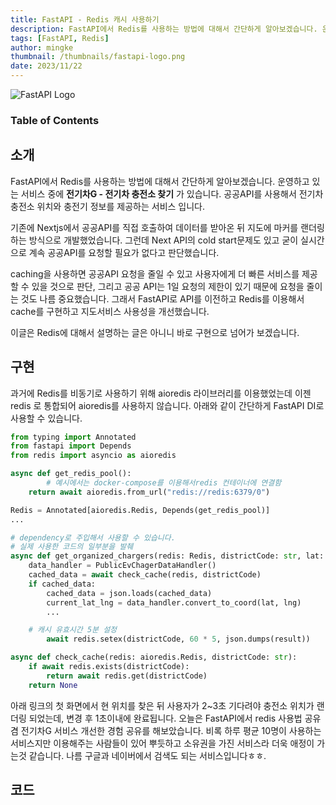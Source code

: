```yaml
---
title: FastAPI - Redis 캐시 사용하기
description: FastAPI에서 Redis를 사용하는 방법에 대해서 간단하게 알아보겠습니다. 운영하고 있는 서비스 중에 전기차G - 전기차 충전소 찾기 가 있습니다. 공공API를 사용해서 전기차 충전소 위치와 충전기 정보를 제공하는 서비스 입니다.
tags: [FastAPI, Redis]
author: mingke
thumbnail: /thumbnails/fastapi-logo.png
date: 2023/11/22
---
```


<Image src="/thumbnails/fastapi-logo.png" alt="FastAPI Logo" />

### Table of Contents

## 소개

FastAPI에서 Redis를 사용하는 방법에 대해서 간단하게 알아보겠습니다. 운영하고 있는 서비스 중에 **전기차G - 전기차 충전소 찾기** 가 있습니다. 공공API를 사용해서 전기차 충전소 위치와 충전기 정보를 제공하는 서비스 입니다.

기존에 Nextjs에서 공공API를 직접 호출하여 데이터를 받아온 뒤 지도에 마커를 랜더링하는 방식으로 개발했었습니다. 그런데 Next API의 cold start문제도 있고 굳이 실시간으로 계속 공공API를 요청할 필요가 없다고 판단했습니다.

caching을 사용하면 공공API 요청을 줄일 수 있고 사용자에게 더 빠른 서비스를 제공할 수 있을 것으로 판단, 그리고 공공 API는 1일 요청의 제한이 있기 때문에 요청을 줄이는 것도 나름 중요했습니다.
그래서 FastAPI로 API를 이전하고 Redis를 이용해서 cache를 구현하고 지도서비스 사용성을 개선했습니다.

이글은 Redis에 대해서 설명하는 글은 아니니 바로 구현으로 넘어가 보겠습니다.

## 구현

과거에 Redis를 비동기로 사용하기 위해 aioredis 라이브러리를 이용했었는데 이젠 redis 로 통합되어 aioredis를 사용하지 않습니다. 아래와 같이 간단하게 FastAPI DI로 사용할 수 있습니다.

```python
from typing import Annotated
from fastapi import Depends
from redis import asyncio as aioredis

async def get_redis_pool():
		# 예시에서는 docker-compose를 이용해서redis 컨테이너에 연결함
    return await aioredis.from_url("redis://redis:6379/0")

Redis = Annotated[aioredis.Redis, Depends(get_redis_pool)]
...

# dependency로 주입해서 사용할 수 있습니다.
# 실제 사용한 코드의 일부분을 발췌
async def get_organized_chargers(redis: Redis, districtCode: str, lat: str, lng: str):
    data_handler = PublicEvChagerDataHandler()
    cached_data = await check_cache(redis, districtCode)
    if cached_data:
        cached_data = json.loads(cached_data)
        current_lat_lng = data_handler.convert_to_coord(lat, lng)
		...

    # 캐시 유효시간 5분 설정
		await redis.setex(districtCode, 60 * 5, json.dumps(result))

async def check_cache(redis: aioredis.Redis, districtCode: str):
    if await redis.exists(districtCode):
        return await redis.get(districtCode)
    return None
```

아래 링크의 첫 화면에서 현 위치를 찾은 뒤 사용자가 2~3초 기다려야 충전소 위치가 랜더링 되었는데, 변경 후 1초이내에 완료됩니다. 오늘은 FastAPI에서 redis 사용법 공유 겸 전기차G 서비스 개선한 경험 공유를 해보았습니다. 비록 하루 평균 10명이 사용하는 서비스지만 이용해주는 사람들이 있어 뿌듯하고 소유권을 가진 서비스라 더욱 애정이 가는것 같습니다. 나름 구글과 네이버에서 검색도 되는 서비스입니다ㅎㅎ.

<Link url="https://ev-charge.kr" />

## 코드

<Link url="https://github.com/c2-house/ev-charge-backend" />
